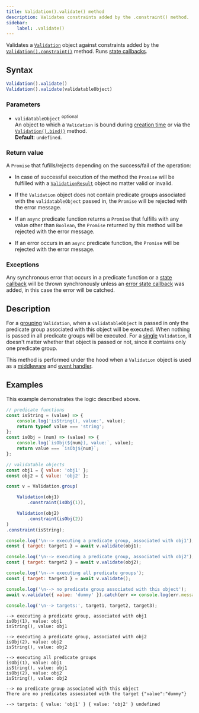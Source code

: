 ```yaml
---
title: Validation().validate() method
description: Validates constraints added by the .constraint() method.
sidebar:
    label: .validate()
---
```


Validates a [`Validation`](/api/validation/constructor) object against constraints added by the [`Validation().constraint()`](/api/validation/instance-methods/constraint) method. Runs [state callbacks](/concept/state-callbacks).

## Syntax

```js
Validation().validate()
Validation().validate(validatableObject)
```

### Parameters

- `validatableObject` <sup>optional</sup>
<br/> An object to which a `Validation` is bound during [creation time](/api/validation/constructor#parameters) or via the [`Validation().bind()`](/api/validation/instance-methods/bind) method.
<br/> **Default**: `undefined`.

### Return value

A `Promise` that fufills/rejects depending on the success/fail of the operation: 

- In case of successful execution of the method the `Promise` will be fulfilled with a [`ValidationResult`](/api/validation-result) object no matter valid or invalid. 

- If the `Validation` object does not contain predicate groups associated with the `validatableObject` passed in, the `Promise` will be rejected with the error message.

- If an `async` predicate function returns a `Promise` that fulfills with any value other than `Boolean`, the `Promise` returned by this method will be rejected with the error message.

- If an error occurs in an `async` predicate function, the `Promise` will be rejected with the error message.

### Exceptions

Any synchronous error that occurs in a predicate function or a [state callback](/concept/state-callbacks) will be thrown synchronously unless an [error state callback](/concept/error-handling) was added, in this case the error will be catched.

## Description

For a [grouping](/concept/grouping-validations) `Validation`, when a `validatableObject` is passed in only the predicate group associated with this object will be executed. When nothing is passed in all predicate groups will be executed. For a [single](/concept/single-validation) `Validation`, it doesn't matter whether that object is passed or not, since it contains only one predicate group.

This method is performed under the hood when a `Validation` object is used as a [middleware](/api/validation/callable-object/middleware) and [event handler](/api/validation/callable-object/event-handler).

## Examples

This example demonstrates the logic described above.

```js
// predicate functions
const isString = (value) => {
    console.log('isString(), value:', value);
    return typeof value === 'string';
};
const isObj = (num) => (value) => {
    console.log(`isObj(${num}), value:`, value);
    return value === `isObj${num}`;
};

// validatable objects
const obj1 = { value: 'obj1' };
const obj2 = { value: 'obj2' };

const v = Validation.group( 

    Validation(obj1)
        .constraint(isObj(1)), 

    Validation(obj2) 
        .constraint(isObj(2))
)
.constraint(isString);

console.log('\n--> executing a predicate group, associated with obj1');
const { target: target1 } = await v.validate(obj1); 

console.log('\n--> executing a predicate group, associated with obj2');
const { target: target2 } = await v.validate(obj2);

console.log('\n--> executing all predicate groups');
const { target: target3 } = await v.validate();

console.log('\n--> no predicate group associated with this object');
await v.validate({ value: 'dummy' }).catch(err => console.log(err.message));

console.log('\n--> targets:', target1, target2, target3);
```
```
--> executing a predicate group, associated with obj1
isObj(1), value: obj1
isString(), value: obj1

--> executing a predicate group, associated with obj2
isObj(2), value: obj2
isString(), value: obj2

--> executing all predicate groups
isObj(1), value: obj1
isString(), value: obj1
isObj(2), value: obj2
isString(), value: obj2

--> no predicate group associated with this object
There are no predicates assosiated with the target {"value":"dummy"}

--> targets: { value: 'obj1' } { value: 'obj2' } undefined
```